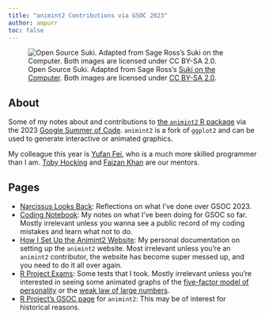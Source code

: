 ```yaml
---
title: "animint2 Contributions via GSOC 2023"
author: ampurr
toc: false
---
```


![Open Source Suki. Adapted from Sage Ross's [Suki on the Computer](https://flickr.com/photos/ragesoss/3068188757/). Both images are licensed under [CC BY-SA&nbsp;2.0](https://creativecommons.org/licenses/by-sa/2.0/).](suki.webp){fig-alt="A low-resolution black-and-white photo of a cat sitting on a laptop. The cat is looking at you."}


## About

Some of my notes about and contributions to [the `animint2` R package](https://cran.r-project.org/web/packages/animint2/) via the 2023 [Google Summer of Code](https://g.co/gsoc). `animint2` is a fork of `ggplot2` and can be used to generate interactive or animated graphics.

My colleague this year is [Yufan Fei](https://yufanfei.xyz/), who is a much more skilled programmer than I am. [Toby Hocking](https://tdhock.github.io/) and [Faizan Khan](https://github.com/faizan-khan-iit) are our mentors.


## Pages

- [Narcissus Looks Back](narcissus.html): Reflections on what I've done over GSOC 2023.
- [Coding Notebook](notebook.html): My notes on what I've been doing for GSOC so far. Mostly irrelevant unless you wanna see a public record of my coding mistakes and learn what not to do.
- [How I Set Up the Animint2 Website](setup.html): My personal documentation on setting up the `animint2` website. Most irrelevant unless you're an `animint2` contributor, the website has become super messed up, and you need to do it all over again.
- [R Project Exams](exam/exam.html): Some tests that I took. Mostly irrelevant unless you're interested in seeing some animated graphs of the [five-factor model of personality](https://www.britannica.com/science/five-factor-model-of-personality) or the [weak law of large numbers](https://www.britannica.com/science/law-of-large-numbers).
- [R Project's GSOC page](https://github.com/rstats-gsoc/gsoc2023/wiki/Animated-interactive-ggplots) for `animint2`: This may be of interest for historical reasons.
